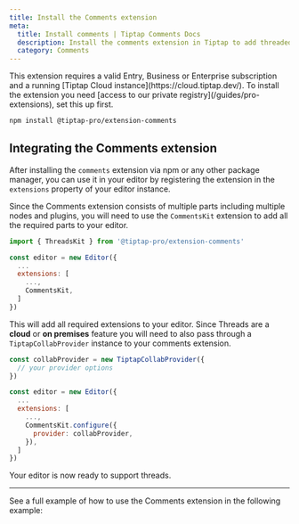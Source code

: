 ```yaml
---
title: Install the Comments extension
meta:
  title: Install comments | Tiptap Comments Docs
  description: Install the comments extension in Tiptap to add threaded discussions to your editor and app. Learn more in the docs!
  category: Comments
---
```



<Callout title="Subscription required" variant="warning">
  This extension requires a valid Entry, Business or Enterprise subscription and a running [Tiptap
  Cloud instance](https://cloud.tiptap.dev/). To install the extension you need [access to our
  private registry](/guides/pro-extensions), set this up first.
</Callout>

```bash
npm install @tiptap-pro/extension-comments
```

## Integrating the Comments extension

After installing the `comments` extension via npm or any other package manager, you can use it in your editor by registering the extension in the `extensions` property of your editor instance.

Since the Comments extension consists of multiple parts including multiple nodes and plugins, you will need to use the `CommentsKit` extension to add all the required parts to your editor.

```js
import { ThreadsKit } from '@tiptap-pro/extension-comments'

const editor = new Editor({
  ...
  extensions: [
    ...,
    CommentsKit,
  ]
})
```

This will add all required extensions to your editor. Since Threads are a **cloud** or **on premises** feature you will need to also pass through a `TiptapCollabProvider` instance to your comments extension.

```js
const collabProvider = new TiptapCollabProvider({
  // your provider options
})

const editor = new Editor({
  ...
  extensions: [
    ...,
    CommentsKit.configure({
      provider: collabProvider,
    }),
  ]
})
```

Your editor is now ready to support threads.

<hr />

See a full example of how to use the Comments extension in the following example:

<CodeDemo isPro path="/Extensions/Comments?inline=false&hideSource=false" />

